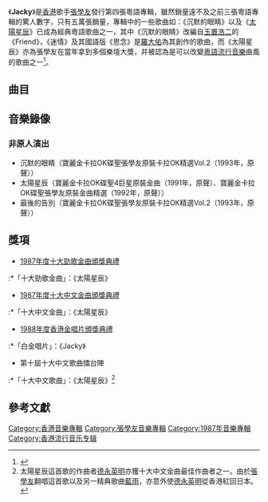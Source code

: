 {{Infobox album
| name       = JACKY
| type       = [[專輯|專輯]]
| artist     = [[張學友|張學友]]
| cover      = Jacky-jacky.jpg
<!-- 未知參數 | background = orange -->
| released   = 1987年6月26日
| recorded   = 1987年第一季
| genre      = [[粤语流行音樂|粤语流行音樂]]
| length     = 
| label      = [[寶麗金|寶麗金]]
| producer   = [[歐丁玉|歐丁玉]]
| reviews    = 
| prev_title = [[在我心深處|在我心深處]]
| prev_year  = 1987
| next_title = [[意亂情迷_(張學友專輯)|意亂情迷]]
| next_year  = 1988
}}
《'''Jacky'''》是[[香港|香港]]歌手[[張學友|張學友]]發行第四張粵語專輯，雖然銷量遠不及之前三張粵語專輯的驚人數字，只有五萬張銷量，專輯中的一些歌曲如：《沉默的眼睛》以及《[[太陽星辰|太陽星辰]]》已成為經典粵語歌曲之一，其中《沉默的眼睛》改編自[[玉置浩二|玉置浩二]]的《Friend》，《迷情》及其國語版《思念》是[[羅大佑|羅大佑]]為其創作的歌曲，而《太陽星辰》亦為張學友在當年拿到多個樂壇大獎，并被認為是可以改變[[粵語流行音樂|粵語流行音樂]]曲風的歌曲之一<ref>{{cite web | language = zh-hans | publisher = ZOL | title = 张学友最重要十张专辑 | url = http://sound.zol.com.cn/33/331874.html | author =  | date = 2006-08-12 | accessdate = 2009-07-11 | archive-url = https://web.archive.org/web/20120314073347/http://sound.zol.com.cn/33/331874.html | archive-date = 2012-03-14 | dead-url = yes }}</ref>。

==曲目==
{{Tracklist
| collapsed = 
| headline = 
| font_size = 
| total_length = 40:09

| all_writing = 
| all_music = 
| all_lyrics = 
| all_arranger = 
| all_producer = 
| all_except = 

| title1 = 夜深
| note1 = 
| longnote1 = 改編自美國歌手{{tsl|en|El DeBarge|埃爾·德巴}}的《Private Line》<br>國語版為《夜深》
| music1 = {{tsl|en|Diane Warren|戴安妮·瓦仁}}
| lyrics1 = 小鯨魚
| arranger1 = Richard Yuen
| producer1 = 
| extra1 = 
| length1 = 3:27

| title2 = 沉默的眼睛
| note2 = 
| longnote2 = 改編自日本組合[[安全地帶|安全地帶]]的《Friend》<br>國語版為《沉默的眼睛》，同曲為陳百強遺作《細想》
| music2 = [[玉置浩二|玉置浩二]]
| lyrics2 = [[陳少琪|陳少琪]]
| arranger2 = [[松木敏郎|松木敏郎]]
| producer2 = 
| extra2 = 
| length2 = 3:59

| title3 = 真空十九小時
| note3 = 
| longnote3 = 改編自日本歌手{{tsl|ja|中村あゆみ|中村步美}}的《翼の折れたエンジェル》
| music3 = [[高橋研|高橋研]]
| lyrics3 = [[林夕|林夕]]
| arranger3 = {{tsl|ja|渡辺茂樹|渡邊茂樹}}
| producer3 = 
| extra3 = 
| length3 = 3:45

| title4 = 不變的俏面
| note4 = 
| longnote4 = 國語版為《是悲是喜》
| music4 = [[陳美威|陳美威]]
| lyrics4 = [[黃靄君|雨言]]
| arranger4 = [[蕭唯枕|蕭唯枕]]
| producer4 = 
| extra4 = 
| length4 = 4:12

| title5 = 迷情
| note5 = 
| longnote5 = 電影《[[意亂情迷_(1987年電影)|意亂情迷]]》主題曲<br>國語版為《思念》
| music5 = [[羅大佑|羅大佑]]
| lyrics5 = [[林振強|林振強]]
| arranger5 = [[盧東尼|盧東尼]]
| producer5 = 
| extra5 = 
| length5 = 4:11

| title6 = [[太陽星辰|太陽星辰]]
| note6 = 
| longnote6 = 改編自日本歌手[[德永英明|德永英明]]的《Birds》<br>國語版為《太陽星辰》
| music6 = 德永英明
| lyrics6 = 林振強
| arranger6 = 盧東尼
| producer6 = 
| extra6 = 
| length6 = 4:06

| title7 = Maria
| note7 = 
| longnote7 = 改編自德國歌手Drafi Deutscher的《You Want Love (Maria, Maria)》<br>國語版為《瑪麗亞》
| music7 = {{tsl|en|Drafi Deutscher|德拉菲·督策}}
| lyrics7 = 林夕
| arranger7 = [[倫永亮|倫永亮]]
| producer7 = 
| extra7 = 
| length7 = 4:13

| title8 = 愛因斯坦
| note8 = 
| longnote8 = 
| music8 = {{tsl|ja|椎名和夫|椎名和夫}}
| lyrics8 = 林振強
| arranger8 = 渡邊茂樹
| producer8 = 
| extra8 = 
| length8 = 3:59

| title9 = 等你
| note9 = 
| longnote9 = 國語版為《等你》
| music9 = [[林敏怡|林敏怡]]
| lyrics9 = [[林敏驄|林敏驄]]
| arranger9 = 林敏怡
| producer9 = 
| extra9 = 
| length9 = 3:44

| title10 = 最後的告別
| note10 = 
| longnote10 = 改編自日本歌手德永英明的《-{さよならの水彩画}-》
| music10 = 德永英明
| lyrics10 = [[簡寧|劉毓華]]
| arranger10 = 盧東尼
| producer10 = 
| extra10 = 
| length10 = 4:32
}}

==音樂錄像==
===非原人演出===
*沉默的眼睛（寶麗金卡拉OK碟聖張學友原裝卡拉OK精選Vol.2（1993年，原聲））
*太陽星辰（寶麗金卡拉OK碟聖4巨星原裝金曲（1991年，原聲）、寶麗金卡拉OK碟聖張學友原裝金曲精選（1992年，原聲））
*最後的告別（寶麗金卡拉OK碟聖張學友原裝卡拉OK精選Vol.2（1993年，原聲））

== 獎項 ==
*[[1987年度十大勁歌金曲得獎名單|1987年度十大勁歌金曲頒獎典禮]]
:*「十大勁歌金曲」：《太陽星辰》
*[[第十屆十大中文金曲得獎名單|1987年度十大中文金曲頒獎典禮]]
:*「十大中文金曲」：《太陽星辰》
*[[1988年度香港金唱片頒獎典禮|1988年度香港金唱片頒獎典禮]]
:*「白金唱片」：《Jacky》
*第十屆十大中文歌曲擂台陣
:*「十大中文歌曲」：《太陽星辰》<ref>太陽星辰這首歌的作曲者[[德永英明|德永英明]]亦獲十大中文金曲最佳作曲者之一。由於[[張學友|張學友]]翻唱這首歌以及另一精典歌曲[[藍雨|藍雨]]，亦意外使[[德永英明|德永英明]]從香港紅回日本。</ref>

== 參考文獻 ==
<div class="references-small">
<references />
</div>
{{張學友}}

[[Category:香港音樂專輯|Category:香港音樂專輯]]
[[Category:張學友音樂專輯|Category:張學友音樂專輯]]
[[Category:1987年音樂專輯|Category:1987年音樂專輯]]
[[Category:香港流行音乐专辑|Category:香港流行音乐专辑]]